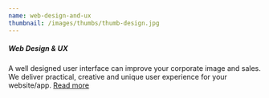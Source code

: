 ```yaml
---
name: web-design-and-ux
thumbnail: /images/thumbs/thumb-design.jpg
---
```


##### **Web Design & UX**

A well designed user interface can improve your corporate image and sales. We deliver practical, creative and unique user experience for your website/app. [Read more](https://www.ssw.com.au/ssw/Consulting/UI-UX-Design.aspx)
